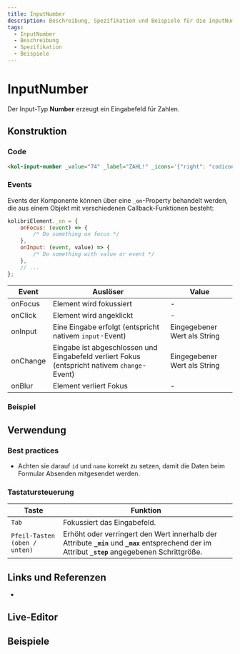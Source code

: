 ```yaml
---
title: InputNumber
description: Beschreibung, Spezifikation und Beispiele für die InputNumber-Komponente.
tags:
  - InputNumber
  - Beschreibung
  - Spezifikation
  - Beispiele
---
```



# InputNumber

Der Input-Typ **Number** erzeugt ein Eingabefeld für Zahlen.

## Konstruktion

### Code

```html
<kol-input-number _value="74" _label="ZAHL!" _icons='{"right": "codicon codicon-dashboard"}'></kol-input-number>
```

### Events

Events der Komponente können über eine `_on`-Property behandelt werden, die aus einem Objekt mit verschiedenen Callback-Funktionen besteht:

```js
kolibriElement._on = {
	onFocus: (event) => {
		/* Do something on focus */
	},
	onInput: (event, value) => {
		/* Do something with value or event */
	},
	// ...
};
```

| Event    | Auslöser                                                                                     | Value                        |
| -------- | -------------------------------------------------------------------------------------------- | ---------------------------- |
| onFocus  | Element wird fokussiert                                                                      | -                            |
| onClick  | Element wird angeklickt                                                                      | -                            |
| onInput  | Eine Eingabe erfolgt (entspricht nativem `input`-Event)                                      | Eingegebener Wert als String |
| onChange | Eingabe ist abgeschlossen und Eingabefeld verliert Fokus (entspricht nativem `change`-Event) | Eingegebener Wert als String |
| onBlur   | Element verliert Fokus                                                                       | -                            |

### Beispiel

<kol-input-number _value="74" _label="ZAHL!" _icons='{"right": "codicon codicon-dashboard"}'></kol-input-number>

## Verwendung

### Best practices

- Achten sie darauf `id` und `name` korrekt zu setzen, damit die Daten beim Formular Absenden mitgesendet werden.

### Tastatursteuerung

| Taste                         | Funktion                                                                                                                                             |
| ----------------------------- | ---------------------------------------------------------------------------------------------------------------------------------------------------- |
| `Tab`                         | Fokussiert das Eingabefeld.                                                                                                                          |
| `Pfeil-Tasten (oben / unten)` | Erhöht oder verringert den Wert innerhalb der Attribute **`_min`** und **`_max`** entsprechend der im Attribut **`_step`** angegebenen Schrittgröße. |

## Links und Referenzen

- <kol-link _href="https://medium.com/@gavyn/til-autofocus-inputs-are-an-accessibility-problem-32ced60c3109" _target="_blank"></kol-link>

<Readme />

<ExampleLink component="input-number" />

## Live-Editor

<LiveEditorCompact component="input-number" />

## Beispiele

<Configurator component="input-number" sample="basic" />
